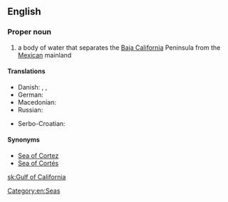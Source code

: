 ==English==

{{wikipedia}}

===Proper noun===
{{en-proper noun|head=[[gulf|Gulf]] [[of]] [[California]]}}

# a body of water that separates the [[Baja California]] Peninsula from the [[Mexican]] mainland

====Translations====
{{trans-top|body of water}}
* Danish: {{t|da|Cortezhavet}}, {{t|da|Californiske Golf}}, {{t|da|Californiske Bugt}}
* German: {{t+|de|Golf von Kalifornien|m}}
* Macedonian: {{t|mk|Калифорниски Залив|m|tr=Kalifórniski Záliv|sc=Cyrl}}
* Russian: {{t|ru|Калифорни́йский зали́в|m}}
{{trans-mid}}
* Serbo-Croatian: {{t|sh|Kalifornijski zaljev|m}}
{{trans-bottom}}

====Synonyms====
* [[Sea of Cortez]]
* [[Sea of Cortés]]

[[Category:en:Seas]]

[[sk:Gulf of California]]
